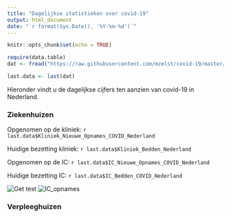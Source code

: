 ```yaml
---
title: "Dagelijkse statistieken over covid-19"
output: html_document
date: "`r format(Sys.Date(), '%Y-%m-%d')`"
---
```


```r
knitr::opts_chunk$set(echo = TRUE)
```

```r
require(data.table)
dat <- fread("https://raw.githubusercontent.com/mzelst/covid-19/master/data/all_data.csv")

last.data <- last(dat)


```

Hieronder vindt u de dagelijkse cijfers ten aanzien van covid-19 in Nederland. 

### Ziekenhuizen

Opgenomen op de kliniek: `r last.data$Kliniek_Nieuwe_Opnames_COVID_Nederland`

Huidige bezetting kliniek: `r last.data$Kliniek_Bedden_Nederland`

Opgenomen op de IC: `r last.data$IC_Nieuwe_Opnames_COVID_Nederland`

Huidige bezetting IC: `r last.data$IC_Bedden_COVID_Nederland`


![Get test](https://raw.githubusercontent.com/mzelst/covid-19/master/plots/opnames_per_dag_kliniek.png) ![IC_opnames](https://raw.githubusercontent.com/mzelst/covid-19/master/plots/opnames_per_dag_ic.png)


### Verpleeghuizen

